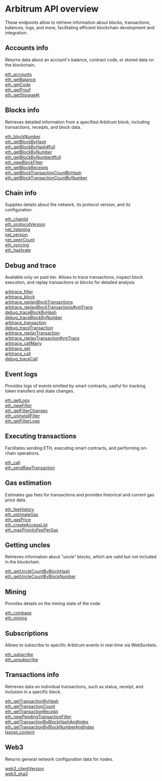 # Arbitrum API overview

These endpoints allow to retrieve information about blocks, transactions, balances, logs, and more, facilitating efficient blockchain development and integration.

## Accounts info

Returns data about an account's balance, contract code, or stored data on the blockchain.

[eth_accounts](/arbitrum-api/accountinfo/eth_accounts) \
[eth_getBalance](/arbitrum-api/accountinfo/eth_getBalance) \
[eth_getCode](/arbitrum-api/accountinfo/eth_getCode) \
[eth_getProof](/arbitrum-api/accountinfo/eth_getProof) \
[eth_getStorageAt](/arbitrum-api/accountinfo/eth_getStorageAt)

## Blocks info

Retrieves detailed information from a specified Arbitrum block, including transactions, receipts, and block data.

[eth_blockNumber](/arbitrum-api/blocksinfo/eth_blockNumber) \
[eth_getBlockByHash](/arbitrum-api/blocksinfo/eth_getBlockByHash) \
[eth_getBlockByHash#full](/arbitrum-api/blocksinfo/eth_getBlockByHashfull) \
[eth_getBlockByNumber](/arbitrum-api/blocksinfo/eth_getBlockByNumber) \
[eth_getBlockByNumber#full](/arbitrum-api/blocksinfo/eth_getBlockByNumberfull) \
[eth_newBlockFilter](/arbitrum-api/blocksinfo/eth_newBlockFilter) \
[eth_getBlockReceipts](/arbitrum-api/blocksinfo/eth_getBlockReceipts) \
[eth_getBlockTransactionCountByHash](/arbitrum-api/blocksinfo/eth_getBlockTransactionCountByHash) \
[eth_getBlockTransactionCountByNumber](/arbitrum-api/blocksinfo/eth_getBlockTransactionCountByNumber)

## Chain info

Supplies details about the network, its protocol version, and its configuration.

[eth_chainId](/arbitrum-api/chaininfo/eth_chainId) \
[eth_protocolVersion](/arbitrum-api/chaininfo/eth_protocolVersion) \
[net_listening](/arbitrum-api/chaininfo/net_listening) \
[net_version](/arbitrum-api/chaininfo/net_version) \
[net_peerCount](/arbitrum-api/chaininfo/net_peerCount) \
[eth_syncing](/arbitrum-api/chaininfo/eth_syncing) \
[eth_hashrate](/arbitrum-api/chaininfo/eth_hashrate)

## Debug and trace

Available only on paid tier. Allows to trace transactions, inspect block execution, and replay transactions or blocks for detailed analysis

[arbtrace_filter](/arbitrum-api/debugandtrace/arbtrace_filter) \
[arbtrace_block](/arbitrum-api/debugandtrace/arbtrace_block) \
[arbtrace_replayBlockTransactions](/arbitrum-api/debugandtrace/arbtrace_replayBlockTransactions) \
[arbtrace_replayBlockTransactions#vmTrace](/arbitrum-api/debugandtrace/arbtrace_replayBlockTransactionsvmTrace) \
[debug_traceBlockByHash](/arbitrum-api/debugandtrace/debug_traceBlockByHash) \
[debug_traceBlockByNumber](/arbitrum-api/debugandtrace/debug_traceBlockByNumber) \
[arbtrace_transaction](/arbitrum-api/debugandtrace/arbtrace_transaction) \
[debug_traceTransaction](/arbitrum-api/debugandtrace/debug_traceTransaction) \
[arbtrace_replayTransaction](/arbitrum-api/debugandtrace/arbtrace_replayTransaction) \
[arbtrace_replayTransaction#vmTrace](/arbitrum-api/debugandtrace/arbtrace_replayTransactionvmTrace) \
[arbtrace_callMany](/arbitrum-api/debugandtrace/arbtrace_callMany) \
[arbtrace_get](/arbitrum-api/debugandtrace/arbtrace_get) \
[arbtrace_call](/arbitrum-api/debugandtrace/arbtrace_call) \
[debug_traceCall](/arbitrum-api/debugandtrace/debug_traceCall)

## Event logs

Provides logs of events emitted by smart contracts, useful for tracking token transfers and state changes.

[eth_getLogs](/arbitrum-api/eventlogs/eth_getLogs) \
[eth_newFilter](/arbitrum-api/eventlogs/eth_newFilter) \
[eth_getFilterChanges](/arbitrum-api/eventlogs/eth_getFilterChanges) \
[eth_uninstallFilter](/arbitrum-api/eventlogs/eth_uninstallFilter) \
[eth_getFilterLogs](/arbitrum-api/eventlogs/eth_getFilterLogs)

## Executing transactions

Facilitates sending ETH, executing smart contracts, and performing on-chain operations.

[eth_call](/arbitrum-api/executingtransactions/eth_call) \
[eth_sendRawTransaction](/arbitrum-api/executingtransactions/eth_sendRawTransaction)

## Gas estimation

Estimates gas fees for transactions and provides historical and current gas price data.

[eth_feeHistory](/arbitrum-api/gasestimation/eth_feeHistory) \
[eth_estimateGas](/arbitrum-api/gasestimation/eth_estimateGas) \
[eth_gasPrice](/arbitrum-api/gasestimation/eth_gasPrice) \
[eth_createAccessList](/arbitrum-api/gasestimation/eth_createAccessList) \
[eth_maxPriorityFeePerGas](/arbitrum-api/gasestimation/eth_maxPriorityFeePerGas)

## Getting uncles

Retrieves information about "uncle" blocks, which are valid but not included in the blockchain.

[eth_getUncleCountByBlockHash](/arbitrum-api/gettinguncles/eth_getUncleCountByBlockHash) \
[eth_getUncleCountByBlockNumber](/arbitrum-api/gettinguncles/eth_getUncleCountByBlockNumber)

## Mining

Provides details on the mining state of the node

[eth_coinbase](/arbitrum-api/mining/eth_coinbase) \
[eth_mining](/arbitrum-api/mining/eth_mining)

## Subscriptions

Allows to subscribe to specific Arbitrum events in real-time via WebSockets.

[eth_subscribe](/arbitrum-api/subscriptions/eth_subscribe) \
[eth_unsubscribe](/arbitrum-api/subscriptions/eth_unsubscribe)

## Transactions info

Retrieves data on individual transactions, such as status, receipt, and inclusion in a specific block.

[eth_getTransactionByHash](/arbitrum-api/transactionsinfo/eth_getTransactionByHash) \
[eth_getTransactionCount](/arbitrum-api/transactionsinfo/eth_getTransactionCount) \
[eth_getTransactionReceipt](/arbitrum-api/transactionsinfo/eth_getTransactionReceipt) \
[eth_newPendingTransactionFilter](/arbitrum-api/transactionsinfo/eth_newPendingTransactionFilter) \
[eth_getTransactionByBlockHashAndIndex](/arbitrum-api/transactionsinfo/eth_getTransactionByBlockHashAndIndex) \
[eth_getTransactionByBlockNumberAndIndex](/arbitrum-api/transactionsinfo/eth_getTransactionByBlockNumberAndIndex) \
[txpool_content](/arbitrum-api/transactionsinfo/txpool_content)

## Web3

Returns general network configuration data for nodes.

[web3_clientVersion](/arbitrum-api/web3/web3_clientVersion) \
[web3_sha3](/arbitrum-api/web3/web3_sha3)